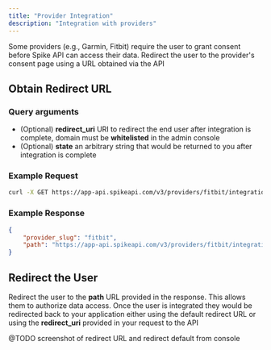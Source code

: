 ```yaml
---
title: "Provider Integration"
description: "Integration with providers"
---
```


Some providers (e.g., Garmin, Fitbit) require the user to grant consent before Spike API can access their data. Redirect the user to the provider's consent page using a URL obtained via the API

## Obtain Redirect URL

### Query arguments

- (Optional) **redirect_uri** URI to redirect the end user after integration is complete, domain must be **whitelisted** in the admin console
- (Optional) **state** an arbitrary string that would be returned to you after integration is complete

### Example Request

```bash
curl -X GET https://app-api.spikeapi.com/v3/providers/fitbit/integration/init_url -H 'Authorization: Bearer <access_token>
```

### Example Response

```json
{
    "provider_slug": "fitbit",
    "path": "https://app-api.spikeapi.com/v3/providers/fitbit/integration/init/ic/la54yZgBJYlokLDHjh_NRpR6HOfFxkGKwEdRWL93gE0DnqBBqGded5SIcdZVAEdLDO-bGYheFBxZly9Q"
}
```

## Redirect the User

Redirect the user to the **path** URL provided in the response. This allows them to authorize data access. Once the user is integrated they would be redirected back to your application either using the default redirect URL or using the **redirect_uri** provided in your request to the API

@TODO screenshot of redirect URL and redirect default from console